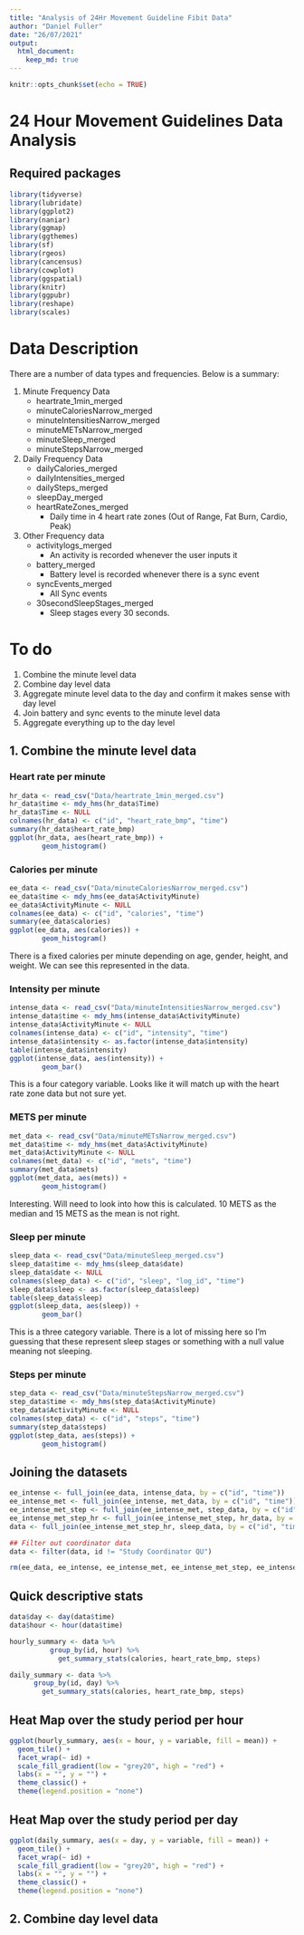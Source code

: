 ```yaml
---
title: "Analysis of 24Hr Movement Guideline Fibit Data"
author: "Daniel Fuller"
date: "26/07/2021"
output:
  html_document:
    keep_md: true
---
```


```r
knitr::opts_chunk$set(echo = TRUE)
```

# 24 Hour Movement Guidelines Data Analysis

## Required packages
```r
library(tidyverse)
library(lubridate)
library(ggplot2)
library(naniar)
library(ggmap)
library(ggthemes)
library(sf)
library(rgeos)
library(cancensus)
library(cowplot)
library(ggspatial)
library(knitr)
library(ggpubr)
library(reshape)
library(scales)
```

# Data Description

There are a number of data types and frequencies. Below is a summary: 

1. Minute Frequency Data
    - heartrate_1min_merged
    - minuteCaloriesNarrow_merged
    - minuteIntensitiesNarrow_merged
    - minuteMETsNarrow_merged
    - minuteSleep_merged 
    - minuteStepsNarrow_merged
    
2. Daily Frequency Data
    - dailyCalories_merged
    - dailyIntensities_merged
    - dailySteps_merged
    - sleepDay_merged
    - heartRateZones_merged
        - Daily time in 4 heart rate zones (Out of Range, Fat Burn, Cardio, Peak)

3. Other Frequency data
    - activitylogs_merged 
        - An activity is recorded whenever the user inputs it
    - battery_merged
        - Battery level is recorded whenever there is a sync event
    - syncEvents_merged
        - All Sync events
    - 30secondSleepStages_merged
        - Sleep stages every 30 seconds. 
        
# To do

1. Combine the minute level data
2. Combine day level data
3. Aggregate minute level data to the day and confirm it makes sense with day level
4. Join battery and sync events to the minute level data
5. Aggregate everything up to the day level

## 1. Combine the minute level data

### Heart rate per minute
```r
hr_data <- read_csv("Data/heartrate_1min_merged.csv")
hr_data$time <- mdy_hms(hr_data$Time)
hr_data$Time <- NULL
colnames(hr_data) <- c("id", "heart_rate_bmp", "time")
summary(hr_data$heart_rate_bmp)
ggplot(hr_data, aes(heart_rate_bmp)) + 
        geom_histogram() 
```

### Calories per minute
```r
ee_data <- read_csv("Data/minuteCaloriesNarrow_merged.csv")
ee_data$time <- mdy_hms(ee_data$ActivityMinute)
ee_data$ActivityMinute <- NULL
colnames(ee_data) <- c("id", "calories", "time")
summary(ee_data$calories)
ggplot(ee_data, aes(calories)) + 
        geom_histogram() 
```

There is a fixed calories per minute depending on age, gender, height, and weight. We can see this represented in the data.

### Intensity per minute
```r
intense_data <- read_csv("Data/minuteIntensitiesNarrow_merged.csv")
intense_data$time <- mdy_hms(intense_data$ActivityMinute)
intense_data$ActivityMinute <- NULL
colnames(intense_data) <- c("id", "intensity", "time")
intense_data$intensity <- as.factor(intense_data$intensity)
table(intense_data$intensity)
ggplot(intense_data, aes(intensity)) + 
        geom_bar() 
```

This is a four category variable. Looks like it will match up with the heart rate zone data but not sure yet. 

### METS per minute
```r
met_data <- read_csv("Data/minuteMETsNarrow_merged.csv")
met_data$time <- mdy_hms(met_data$ActivityMinute)
met_data$ActivityMinute <- NULL
colnames(met_data) <- c("id", "mets", "time")
summary(met_data$mets)
ggplot(met_data, aes(mets)) + 
        geom_histogram() 
```

Interesting. Will need to look into how this is calculated. 10 METS as the median and 15 METS as the mean is not right. 

### Sleep per minute
```r
sleep_data <- read_csv("Data/minuteSleep_merged.csv")
sleep_data$time <- mdy_hms(sleep_data$date)
sleep_data$date <- NULL
colnames(sleep_data) <- c("id", "sleep", "log_id", "time")
sleep_data$sleep <- as.factor(sleep_data$sleep)
table(sleep_data$sleep)
ggplot(sleep_data, aes(sleep)) + 
        geom_bar() 
```

This is a three category variable. There is a lot of missing here so I'm guessing that these represent sleep stages or something with a null value meaning not sleeping.

### Steps per minute
```r
step_data <- read_csv("Data/minuteStepsNarrow_merged.csv")
step_data$time <- mdy_hms(step_data$ActivityMinute)
step_data$ActivityMinute <- NULL
colnames(step_data) <- c("id", "steps", "time")
summary(step_data$steps)
ggplot(step_data, aes(steps)) + 
        geom_histogram() 
```

## Joining the datasets

```r
ee_intense <- full_join(ee_data, intense_data, by = c("id", "time"))
ee_intense_met <- full_join(ee_intense, met_data, by = c("id", "time"))
ee_intense_met_step <- full_join(ee_intense_met, step_data, by = c("id", "time"))
ee_intense_met_step_hr <- full_join(ee_intense_met_step, hr_data, by = c("id", "time"))
data <- full_join(ee_intense_met_step_hr, sleep_data, by = c("id", "time"))

## Filter out coordinator data
data <- filter(data, id != "Study Coordinator QU")

rm(ee_data, ee_intense, ee_intense_met, ee_intense_met_step, ee_intense_met_step_hr, hr_data, intense_data, met_data, sleep_data, step_data)
```

## Quick descriptive stats

```r
data$day <- day(data$time)
data$hour <- hour(data$time)

hourly_summary <- data %>%
          group_by(id, hour) %>%
            get_summary_stats(calories, heart_rate_bmp, steps)

daily_summary <- data %>%
      group_by(id, day) %>%
        get_summary_stats(calories, heart_rate_bmp, steps)
```

## Heat Map over the study period per hour

```r
ggplot(hourly_summary, aes(x = hour, y = variable, fill = mean)) +
  geom_tile() + 
  facet_wrap(~ id) +
  scale_fill_gradient(low = "grey20", high = "red") +
  labs(x = "", y = "") +
  theme_classic() +
  theme(legend.position = "none") 
```

## Heat Map over the study period per day

```r
ggplot(daily_summary, aes(x = day, y = variable, fill = mean)) +
  geom_tile() + 
  facet_wrap(~ id) +
  scale_fill_gradient(low = "grey20", high = "red") +
  labs(x = "", y = "") +
  theme_classic() +
  theme(legend.position = "none") 
```

## 2. Combine day level data

